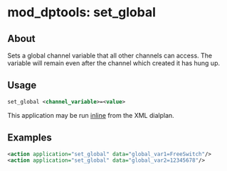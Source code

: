 
# mod_dptools: set_global 

 

## About

Sets a global channel variable that all other channels can access. The variable will remain even after the channel which created it has hung up.

## Usage

```xml
set_global <channel_variable>=<value>
```

This application may be run [inline](./6586667.mdx#about) from the XML dialplan. 

## Examples

```xml
<action application="set_global" data="global_var1=FreeSwitch"/>
<action application="set_global" data="global_var2=12345678"/>
```


